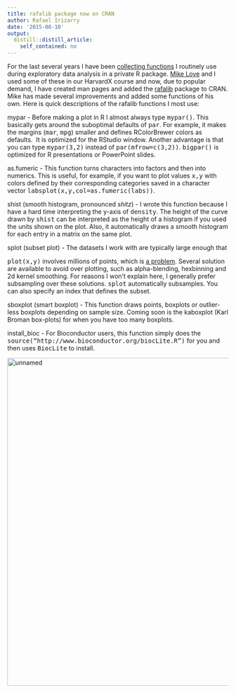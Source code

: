 ```yaml
---
title: rafalib package now on CRAN
author: Rafael Irizarry
date: '2015-08-10'
output:
  distill::distill_article:
    self_contained: no
---
```


For the last several years I have been [collecting functions](https://github.com/ririzarr/rafalib) I routinely use during exploratory data analysis in a private R package. [Mike Love](http://mike-love.net/) and I used some of these in our HarvardX course and now, due to popular demand, I have created man pages and added the [rafalib](https://cran.r-project.org/web/packages/rafalib/) package to CRAN. Mike has made several improvements and added some functions of his own. Here is quick descriptions of the rafalib functions I most use:

mypar - Before making a plot in R I almost always type <tt>mypar()</tt>. This basically gets around the suboptimal defaults of <tt>par</tt>. For example, it makes the margins (<tt>mar</tt>, <tt>mpg</tt>) smaller and defines RColorBrewer colors as defaults.  It is optimized for the RStudio window. Another advantage is that you can type <tt>mypar(3,2)</tt> instead of <tt>par(mfrow=c(3,2))</tt>. <tt>bigpar()</tt> is optimized for R presentations or PowerPoint slides.

as.fumeric - This function turns characters into factors and then into numerics. This is useful, for example, if you want to plot values <tt>x,y</tt> with colors defined by their corresponding categories saved in a character vector <tt>labs</tt><tt>plot(x,y,col=as.fumeric(labs))</tt>.

shist (smooth histogram, pronounced _shitz_) - I wrote this function because I have a hard time interpreting the y-axis of <tt>density</tt>. The height of the curve drawn by <tt>shist</tt> can be interpreted as the height of a histogram if you used the units shown on the plot. Also, it automatically draws a smooth histogram for each entry in a matrix on the same plot.

splot (subset plot) - The datasets I work with are typically large enough that
  
<tt>plot(x,y)</tt> involves millions of points, which is [a problem](http://stackoverflow.com/questions/7714677/r-scatterplot-with-too-many-points). Several solution are available to avoid over plotting, such as alpha-blending, hexbinning and 2d kernel smoothing. For reasons I won't explain here, I generally prefer subsampling over these solutions. <tt>splot</tt> automatically subsamples. You can also specify an index that defines the subset.

sboxplot (smart boxplot) - This function draws points, boxplots or outlier-less boxplots depending on sample size. Coming soon is the kaboxplot (Karl Broman box-plots) for when you have too many boxplots.

install_bioc - For Bioconductor users, this function simply does the <tt>source("http://www.bioconductor.org/biocLite.R")</tt> for you and then uses <tt>BiocLite</tt> to install.

[<img class="alignnone size-large wp-image-4190" src="http://simplystatistics.org/wp-content/uploads/2015/08/unnamed1-1024x773.png" alt="unnamed" width="990" height="747" srcset="http://simplystatistics.org/wp-content/uploads/2015/08/unnamed1-300x226.png 300w, http://simplystatistics.org/wp-content/uploads/2015/08/unnamed1-1024x773.png 1024w, http://simplystatistics.org/wp-content/uploads/2015/08/unnamed1-260x196.png 260w, http://simplystatistics.org/wp-content/uploads/2015/08/unnamed1.png 1035w" sizes="(max-width: 990px) 100vw, 990px" />](http://simplystatistics.org/wp-content/uploads/2015/08/unnamed1.png)
